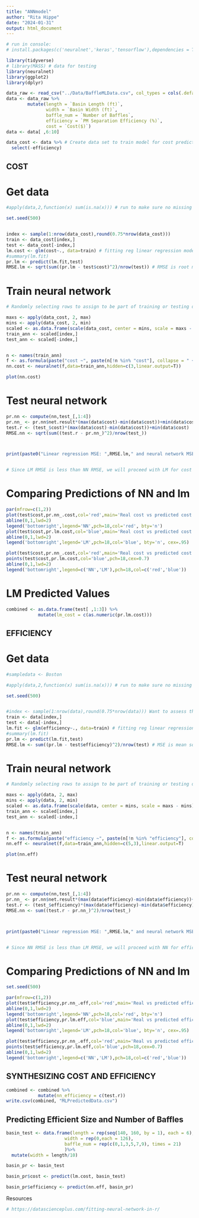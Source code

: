 ```yaml
---
title: "ANNmodel"
author: "Rita Hippe"
date: "2024-01-31"
output: html_document
---
```


```r
# run in console:
# install.packages(c('neuralnet','keras','tensorflow'),dependencies = T)

library(tidyverse)
# library(MASS) # data for testing
library(neuralnet) 
library(ggplot2)
library(dplyr)

data_raw <- read_csv("../Data/BaffleMLData.csv", col_types = cols(.default = col_number()))
data <- data_raw %>%
        mutate(length = `Basin Length (ft)`,
               width = `Basin Width (ft)`,
               baffle_num = `Number of Baffles`,
               efficiency = `PM Separation Efficiency (%)`,
               cost = `Cost($)`)
data <- data[ ,6:10]

data_cost <- data %>% # Create data set to train model for cost prediction
  select(-efficiency)

```

## COST

# Get data
```r
#apply(data,2,function(x) sum(is.na(x))) # run to make sure no missing data

set.seed(500)


index <- sample(1:nrow(data_cost),round(0.75*nrow(data_cost)))
train <- data_cost[index,]
test <- data_cost[-index,]
lm.cost <- glm(cost~., data=train) # fitting reg linear regression model
#summary(lm.fit)
pr.lm <- predict(lm.fit,test)
RMSE.lm <- sqrt(sum((pr.lm - test$cost)^2)/nrow(test)) # RMSE is root mean squared error


```

# Train neural network
```r

# Randomly selecting rows to assign to be part of training or testing data

maxs <- apply(data_cost, 2, max) 
mins <- apply(data_cost, 2, min)
scaled <- as.data.frame(scale(data_cost, center = mins, scale = maxs - mins)) # normalizing data!!!
train_ann <- scaled[index,]
test_ann <- scaled[-index,]


n <- names(train_ann)
f <- as.formula(paste("cost ~", paste(n[!n %in% "cost"], collapse = " + ")))
nn.cost <- neuralnet(f,data=train_ann,hidden=c(3,linear.output=T))

plot(nn.cost)
```

# Test neural network
```r
pr.nn <- compute(nn,test_[,1:4])
pr.nn_ <- pr.nn$net.result*(max(data$cost)-min(data$cost))+min(data$cost)
test.r <- (test_$cost)*(max(data$cost)-min(data$cost))+min(data$cost)
RMSE.nn <- sqrt(sum((test.r - pr.nn_)^2)/nrow(test_))



print(paste0("Linear regression MSE: ",RMSE.lm," and neural network MSE: ",RMSE.nn))


# Since LM RMSE is less than NN RMSE, we will proceed with LM for cost

```

# Comparing Predictions of NN and lm
```r

par(mfrow=c(1,2))
plot(test$cost,pr.nn_.cost,col='red',main='Real cost vs predicted cost NN',pch=18,cex=0.7)
abline(0,1,lwd=2)
legend('bottomright',legend='NN',pch=18,col='red', bty='n')
plot(test$cost,pr.lm.cost,col='blue',main='Real cost vs predicted cost lm',pch=18, cex=0.7)
abline(0,1,lwd=2)
legend('bottomright',legend='LM',pch=18,col='blue', bty='n', cex=.95)

plot(test$cost,pr.nn_.cost,col='red',main='Real cost vs predicted cost NN',pch=18,cex=0.7)
points(test$cost,pr.lm.cost,col='blue',pch=18,cex=0.7)
abline(0,1,lwd=2)
legend('bottomright',legend=c('NN','LM'),pch=18,col=c('red','blue'))
```

# LM Predicted Values
```r
combined <- as.data.frame(test[ ,1:3]) %>%
            mutate(lm_cost = c(as.numeric(pr.lm.cost)))

```


## EFFICIENCY

# Get data
```r
#sampledata <- Boston

#apply(data,2,function(x) sum(is.na(x))) # run to make sure no missing data

set.seed(500)


#index <- sample(1:nrow(data),round(0.75*nrow(data))) Want to assess the same data!
train <- data[index,]
test <- data[-index,]
lm.fit <- glm(efficiency~., data=train) # fitting reg linear regression model
#summary(lm.fit)
pr.lm <- predict(lm.fit,test)
RMSE.lm <- sum((pr.lm - test$efficiency)^2)/nrow(test) # MSE is mean squared error

```

# Train neural network
```r

# Randomly selecting rows to assign to be part of training or testing data

maxs <- apply(data, 2, max) 
mins <- apply(data, 2, min)
scaled <- as.data.frame(scale(data, center = mins, scale = maxs - mins)) # normalizing data!!!
train_ann <- scaled[index,]
test_ann <- scaled[-index,]


n <- names(train_ann)
f <- as.formula(paste("efficiency ~", paste(n[!n %in% "efficiency"], collapse = " + ")))
nn.eff <- neuralnet(f,data=train_ann,hidden=c(5,3),linear.output=T)

plot(nn.eff)
```

# Test neural network
```r
pr.nn <- compute(nn,test_[,1:4])
pr.nn_ <- pr.nn$net.result*(max(data$efficiency)-min(data$efficiency))+min(data$efficiency)
test.r <- (test_$efficiency)*(max(data$efficiency)-min(data$efficiency))+min(data$efficiency)
RMSE.nn <- sum((test.r - pr.nn_)^2)/nrow(test_)



print(paste0("Linear regression MSE: ",RMSE.lm," and neural network MSE: ",RMSE.nn))


# Since NN RMSE is less than LM RMSE, we will proceed with NN for efficiency


```

# Comparing Predictions of NN and lm
```r

set.seed(500)

par(mfrow=c(1,2))
plot(test$efficiency,pr.nn_.eff,col='red',main='Real vs predicted efficiency NN',pch=18,cex=0.7, xlim = c(99.85,99.95))
abline(0,1,lwd=2)
legend('bottomright',legend='NN',pch=18,col='red', bty='n')
plot(test$efficiency,pr.lm.eff,col='blue',main='Real vs predicted efficiency lm',pch=18, cex=0.7, xlim = c(99.85,99.95))
abline(0,1,lwd=2)
legend('bottomright',legend='LM',pch=18,col='blue', bty='n', cex=.95)

plot(test$efficiency,pr.nn_.eff,col='red',main='Real vs predicted efficiency NN',pch=18,cex=0.7, xlim = c(99.85,99.95))
points(test$efficiency,pr.lm.eff,col='blue',pch=18,cex=0.7)
abline(0,1,lwd=2)
legend('bottomright',legend=c('NN','LM'),pch=18,col=c('red','blue'))
```

## SYNTHESIZING COST AND EFFICIENCY
```r

combined <- combined %>%
            mutate(nn_efficiency = c(test.r))
write.csv(combined, "MLPredictedData.csv")

```

## Predicting Efficient Size and Number of Baffles
```r

basin_test <- data.frame(length = rep(seq(140, 160, by = 1), each = 6),
                      width = rep(0,each = 126),
                      baffle_num = rep(c(0,1,3,5,7,9), times = 21)
                      )%>%
  mutate(width = length/10)

basin_pr <- basin_test

basin_pr$cost <- predict(lm.cost, basin_test)

basin_pr$efficiency <- predict(nn.eff, basin_pr)
```

Resources
```r
# https://datascienceplus.com/fitting-neural-network-in-r/


```